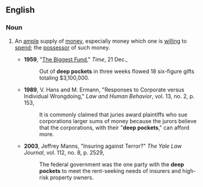 ==English==

===Noun===
{{en-plural noun|sg=deep pocket}}

# {{context|idiomatic|lang=en}} An [[ample]] supply of [[money]], especially money which one is [[willing]] to [[spend]]; the [[possessor]] of such money.
#* '''1959''', "[http://www.time.com/time/magazine/article/0,9171,865151,00.html The Biggest Fund]," ''Time'', 21 Dec.,
#*: Out of '''deep pockets''' in three weeks flowed 18 six-figure gifts totaling $3,100,000.
#* '''1989''', V. Hans and M. Ermann, "Responses to Corporate versus Individual Wrongdoing," ''Law and Human Behavior'', vol. 13, no. 2, p. 153, 
#*: It is commonly claimed that juries award plaintiffs who sue corporations larger sums of money because the jurors believe that the corporations, with their "'''deep pockets'''," can afford more.
#* '''2003''', Jeffrey Manns, "Insuring against Terror?" ''The Yale Law Journal'', vol. 112, no. 8, p. 2529, 
#*: The federal government was the one party with the '''deep pockets''' to meet the rent-seeking needs of insurers and high-risk property owners.